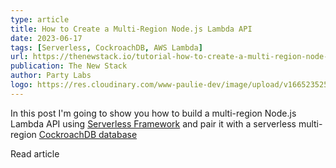 ```yaml
---
type: article
title: How to Create a Multi-Region Node.js Lambda API
date: 2023-06-17
tags: [Serverless, CockroachDB, AWS Lambda]
url: https://thenewstack.io/tutorial-how-to-create-a-multi-region-node-js-lambda-api/
publication: The New Stack
author: Party Labs
logo: https://res.cloudinary.com/www-paulie-dev/image/upload/v1665235257/paulie.dev/Logos/tns-logo_miu6qk.png
---
```


In this post I'm going to show you how to build a multi-region Node.js Lambda API using
[Serverless Framework](https://www.serverless.com/) and pair it with a serverless multi-region
[CockroachDB database](https://www.cockroachlabs.com/product/)

<MarkdownCtaLink href="https://thenewstack.io/tutorial-how-to-create-a-multi-region-node-js-lambda-api/">
  Read article
</MarkdownCtaLink>
